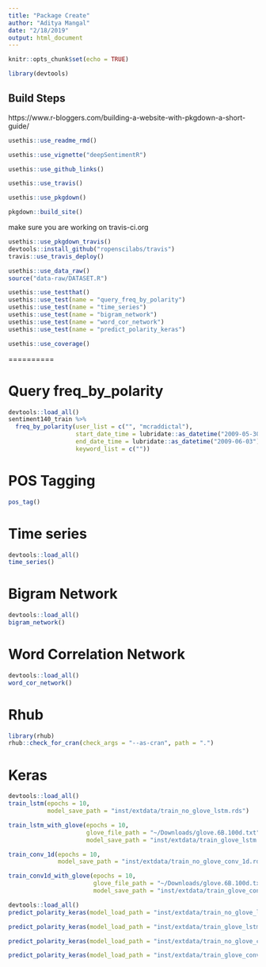 ```yaml
---
title: "Package Create"
author: "Aditya Mangal"
date: "2/18/2019"
output: html_document
---
```


```r
knitr::opts_chunk$set(echo = TRUE)
```

```r
library(devtools)
```

## Build Steps

https://www.r-bloggers.com/building-a-website-with-pkgdown-a-short-guide/

```r
usethis::use_readme_rmd()
```

```r
usethis::use_vignette("deepSentimentR")
```

```r
usethis::use_github_links()
```

```r
usethis::use_travis()
```


```r
usethis::use_pkgdown()
```

```r
pkgdown::build_site()
```


make sure you are working on travis-ci.org

```r
usethis::use_pkgdown_travis()
devtools::install_github("ropenscilabs/travis")
travis::use_travis_deploy()
```

```r
usethis::use_data_raw()
source("data-raw/DATASET.R")
```

```r
usethis::use_testthat()
usethis::use_test(name = "query_freq_by_polarity")
usethis::use_test(name = "time_series")
usethis::use_test(name = "bigram_network")
usethis::use_test(name = "word_cor_network")
usethis::use_test(name = "predict_polarity_keras")
```

```r
usethis::use_coverage()
```


==========

# Query freq_by_polarity


```r
devtools::load_all()
sentiment140_train %>% 
  freq_by_polarity(user_list = c("", "mcraddictal"), 
                   start_date_time = lubridate::as_datetime("2009-05-30"),
                   end_date_time = lubridate::as_datetime("2009-06-03"),
                   keyword_list = c(""))
```


# POS Tagging

```r
pos_tag()
```

# Time series

```r
devtools::load_all()
time_series()
```

# Bigram Network

```r
devtools::load_all()
bigram_network()
```

# Word Correlation Network

```r
devtools::load_all()
word_cor_network()
```

# Rhub

```r
library(rhub)
rhub::check_for_cran(check_args = "--as-cran", path = ".")
```

# Keras

```r
devtools::load_all()
train_lstm(epochs = 10,
           model_save_path = "inst/extdata/train_no_glove_lstm.rds")
```
```r
train_lstm_with_glove(epochs = 10,
                      glove_file_path = "~/Downloads/glove.6B.100d.txt",
                      model_save_path = "inst/extdata/train_glove_lstm.rds")
```

```r
train_conv_1d(epochs = 10,
              model_save_path = "inst/extdata/train_no_glove_conv_1d.rds")
```

```r
train_conv1d_with_glove(epochs = 10,
                        glove_file_path = "~/Downloads/glove.6B.100d.txt",
                        model_save_path = "inst/extdata/train_glove_conv_1d.rds")
```

```r
devtools::load_all()
predict_polarity_keras(model_load_path = "inst/extdata/train_no_glove_lstm.rds")
```


```r
predict_polarity_keras(model_load_path = "inst/extdata/train_glove_lstm.rds")
```

```r
predict_polarity_keras(model_load_path = "inst/extdata/train_no_glove_conv_1d.rds")
```

```r
predict_polarity_keras(model_load_path = "inst/extdata/train_glove_conv_1d.rds")
```



